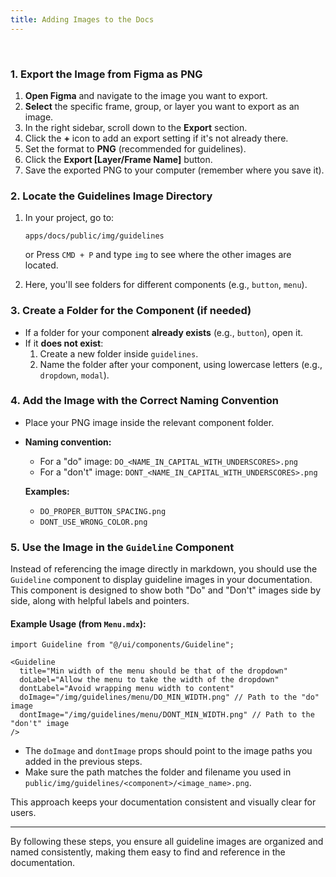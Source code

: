 ```yaml
---
title: Adding Images to the Docs
---
```


<br />


### 1. Export the Image from Figma as PNG

1. **Open Figma** and navigate to the image you want to export.
2. **Select** the specific frame, group, or layer you want to export as an image.
3. In the right sidebar, scroll down to the **Export** section.
4. Click the **+** icon to add an export setting if it's not already there.
5. Set the format to **PNG** (recommended for guidelines).
6. Click the **Export [Layer/Frame Name]** button.
7. Save the exported PNG to your computer (remember where you save it).

### 2. Locate the Guidelines Image Directory

1. In your project, go to:
   ```
   apps/docs/public/img/guidelines
   ```

   or
   <Callout type="info">
   Press `CMD + P` and type `img`  to see where the other images are located.
   </Callout>
2. Here, you'll see folders for different components (e.g., `button`, `menu`).

### 3. Create a Folder for the Component (if needed)

- If a folder for your component **already exists** (e.g., `button`), open it.
- If it **does not exist**:
  1. Create a new folder inside `guidelines`.
  2. Name the folder after your component, using lowercase letters (e.g., `dropdown`, `modal`).

### 4. Add the Image with the Correct Naming Convention

- Place your PNG image inside the relevant component folder.
- **Naming convention:**
  - For a "do" image: `DO_<NAME_IN_CAPITAL_WITH_UNDERSCORES>.png`
  - For a "don't" image: `DONT_<NAME_IN_CAPITAL_WITH_UNDERSCORES>.png`

  **Examples:**
  - `DO_PROPER_BUTTON_SPACING.png`
  - `DONT_USE_WRONG_COLOR.png`

### 5. Use the Image in the `Guideline` Component

Instead of referencing the image directly in markdown, you should use the `Guideline` component to display guideline images in your documentation. This component is designed to show both "Do" and "Don't" images side by side, along with helpful labels and pointers.

#### Example Usage (from `Menu.mdx`):

```tsx
import Guideline from "@/ui/components/Guideline";

<Guideline
  title="Min width of the menu should be that of the dropdown"
  doLabel="Allow the menu to take the width of the dropdown"
  dontLabel="Avoid wrapping menu width to content"
  doImage="/img/guidelines/menu/DO_MIN_WIDTH.png" // Path to the "do" image
  dontImage="/img/guidelines/menu/DONT_MIN_WIDTH.png" // Path to the "don't" image
/>
```

- The `doImage` and `dontImage` props should point to the image paths you added in the previous steps.
- Make sure the path matches the folder and filename you used in `public/img/guidelines/<component>/<image_name>.png`.

This approach keeps your documentation consistent and visually clear for users.

---

By following these steps, you ensure all guideline images are organized and named consistently, making them easy to find and reference in the documentation.


